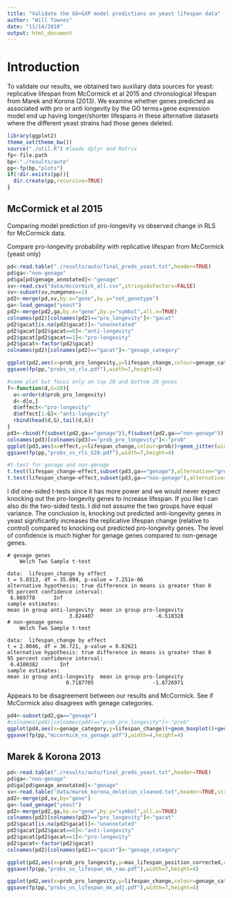 ```yaml
---
title: "Validate the GO+GXP model predictions on yeast lifespan data"
author: "Will Townes"
date: "11/14/2018"
output: html_document
---
```


# Introduction

To validate our results, we obtained two auxiliary data sources for yeast: replicative lifespan from McCormick et al 2015 and chronological lifespan from Marek and Korona (2013). We examine whether genes predicted as associated with pro or anti longevity by the GO terms+gene expression model end up having longer/shorter lifespans in these alternative datasets where the different yeast strains had those genes deleted.

```r
library(ggplot2)
theme_set(theme_bw())
source("./util.R") #loads dplyr and Matrix
fp<-file.path
bp<-"./results/auto"
pp<-fp(bp,"plots")
if(!dir.exists(pp)){
  dir.create(pp,recursive=TRUE)
}
```

## McCormick et al 2015

Comparing model prediction of pro-longevity vs observed change in RLS for McCormick data.

Compare pro-longevity probability with replicative lifespan from McCormick (yeast only)

```r
pd<-read.table("./results/auto/final_preds_yeast.txt",header=TRUE)
pd$ga<-"non-genage"
pd$ga[pd$genage_annotated]<-"genage"
sv<-read.csv("data/mccormick_all.csv",stringsAsFactors=FALSE)
sv<-subset(sv,numgenes==1)
pd2<-merge(pd,sv,by.x="gene",by.y="set_genotype")
ga<-load_genage("yeast")
pd2<-merge(pd2,ga,by.x="gene",by.y="symbol",all.x=TRUE)
colnames(pd2)[colnames(pd2)=="pro_longevity"]<-"gacat"
pd2$gacat[is.na(pd2$gacat)]<-"unannotated"
pd2$gacat[pd2$gacat==0]<-"anti-longevity"
pd2$gacat[pd2$gacat==1]<-"pro-longevity"
pd2$gacat<-factor(pd2$gacat)
colnames(pd2)[colnames(pd2)=="gacat"]<-"genage_category"

ggplot(pd2,aes(x=prob_pro_longevity,y=lifespan_change,colour=genage_category)) +geom_point(alpha=.9) +xlab("predicted probability gene is pro-longevity") +ylab("change in replicative lifespan after knockout") +geom_smooth(color="black",size=.5,se=FALSE) +facet_wrap(~ga) +scale_colour_manual(values=c("red","blue","gray"))
ggsave(fp(pp,"probs_vs_rls.pdf"),width=7,height=4)

#same plot but focus only on top 20 and bottom 20 genes
f<-function(d,G=20){
  o<-order(d$prob_pro_longevity)
  d<-d[o,]
  d$effect<-"pro-longevity"
  d$effect[1:G]<-"anti-longevity"
  rbind(head(d,G),tail(d,G))
}
pd3<-rbind(f(subset(pd2,ga=="genage")),f(subset(pd2,ga=="non-genage")))
colnames(pd3)[colnames(pd3)=="prob_pro_longevity"]<-"prob"
ggplot(pd3,aes(x=effect,y=lifespan_change,colour=prob))+geom_jitter(width=.2,size=3)+facet_wrap(~ga)+theme_bw()+scale_colour_continuous(low="red",high="blue")+xlab("predicted effect")+ylab("change in replicative lifespan after knockout")
ggsave(fp(pp,"probs_vs_rls_G20.pdf"),width=7,height=4)

#t-test for genage and non-genage
t.test(lifespan_change~effect,subset(pd3,ga=="genage"),alternative="greater")#,var.equal=TRUE)
t.test(lifespan_change~effect,subset(pd3,ga=="non-genage"),alternative="greater")#,var.equal=TRUE)
```

I did one-sided t-tests since it has more power and we would never expect knocking out the pro-longevity genes to increase lifespan. If you like I can also do the two-sided tests. I did not assume the two groups have equal variance. The conclusion is, knocking out predicted anti-longevity genes in yeast significantly increases the replicative lifespan change (relative to control) compared to knocking out predicted pro-longevity genes. The level of confidence is much higher for genage genes compared to non-genage genes.

```
# genage genes
	Welch Two Sample t-test

data:  lifespan_change by effect
t = 5.0313, df = 35.094, p-value = 7.251e-06
alternative hypothesis: true difference in means is greater than 0
95 percent confidence interval:
 6.869778      Inf
sample estimates:
mean in group anti-longevity  mean in group pro-longevity 
                    3.824407                    -6.518328 
# non-genage genes                    
	Welch Two Sample t-test

data:  lifespan_change by effect
t = 2.0046, df = 36.721, p-value = 0.02621
alternative hypothesis: true difference in means is greater than 0
95 percent confidence interval:
 0.4100382       Inf
sample estimates:
mean in group anti-longevity  mean in group pro-longevity 
                   0.7187705                   -1.8726971               
```

Appears to be disagreement between our results and McCormick. See if McCormick also disagrees with genage categories.

```r
pd4<-subset(pd2,ga=="genage")
#colnames(pd4)[colnames(pd4)=="prob_pro_longevity"]<-"prob"
ggplot(pd4,aes(x=genage_category,y=lifespan_change))+geom_boxplot()+geom_jitter(width=.1,alpha=.5)+ylab("change in replicative lifespan after knockout")+xlab("genage annotation")+geom_hline(yintercept=0,linetype="dotted")
ggsave(fp(pp,"mccormick_vs_genage.pdf"),width=4,height=4)
```

## Marek & Korona 2013

```r
pd<-read.table("./results/auto/final_preds_yeast.txt",header=TRUE)
pd$ga<-"non-genage"
pd$ga[pd$genage_annotated]<-"genage"
sv<-read.table("data/marek_korona_deletion_cleaned.txt",header=TRUE,stringsAsFactors=FALSE)
pd2<-merge(pd,sv,by="gene")
ga<-load_genage("yeast")
pd2<-merge(pd2,ga,by.x="gene",by.y="symbol",all.x=TRUE)
colnames(pd2)[colnames(pd2)=="pro_longevity"]<-"gacat"
pd2$gacat[is.na(pd2$gacat)]<-"unannotated"
pd2$gacat[pd2$gacat==0]<-"anti-longevity"
pd2$gacat[pd2$gacat==1]<-"pro-longevity"
pd2$gacat<-factor(pd2$gacat)
colnames(pd2)[colnames(pd2)=="gacat"]<-"genage_category"

ggplot(pd2,aes(x=prob_pro_longevity,y=max_lifespan_position_corrected,colour=genage_category)) +geom_point(alpha=.9) +xlab("predicted probability gene is pro-longevity") +ylab("maximum lifespan in deletion strain") +geom_smooth(color="black",size=.5,se=FALSE) +facet_wrap(~ga) +scale_colour_manual(values=c("red","blue","gray"))
ggsave(fp(pp,"probs_vs_lifespan_mk_raw.pdf"),width=7,height=4)

ggplot(pd2,aes(x=prob_pro_longevity,y=lifespan_change,colour=genage_category)) +geom_point(alpha=.9) +xlab("predicted probability gene is pro-longevity") +ylab("change in max lifespan in deletion strain vs control") +geom_smooth(color="black",size=.5,se=FALSE) +facet_wrap(~ga) +scale_colour_manual(values=c("red","blue","gray"))
ggsave(fp(pp,"probs_vs_lifespan_mk_adj.pdf"),width=7,height=4)
```